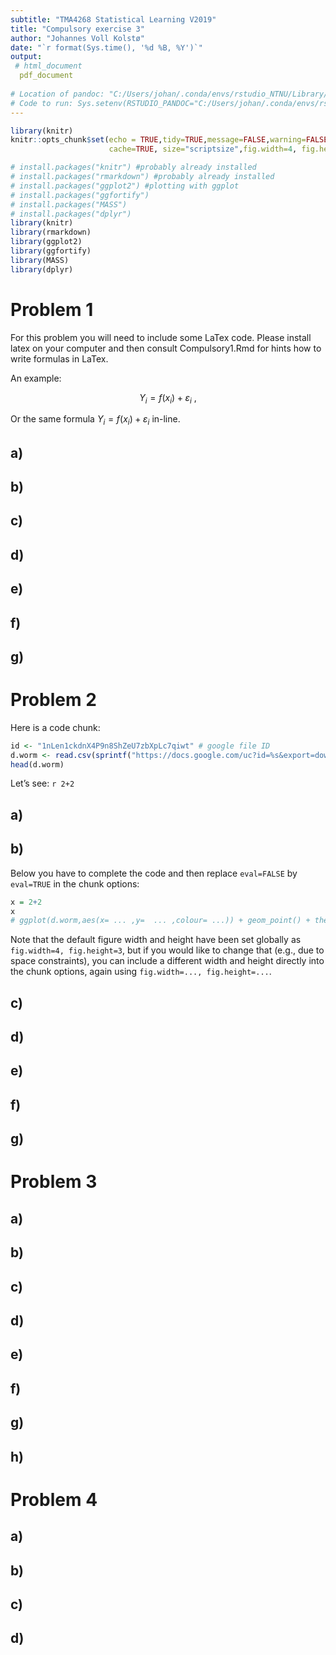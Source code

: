 ```yaml
---
subtitle: "TMA4268 Statistical Learning V2019"
title: "Compulsory exercise 3"
author: "Johannes Voll Kolstø"
date: "`r format(Sys.time(), '%d %B, %Y')`"
output: 
 # html_document
  pdf_document
  
# Location of pandoc: "C:/Users/johan/.conda/envs/rstudio_NTNU/Library/Scripts/pandoc"
# Code to run: Sys.setenv(RSTUDIO_PANDOC="C:/Users/johan/.conda/envs/rstudio_NTNU/Library/Scripts/pandoc")
---
```

  
```r
library(knitr)
knitr::opts_chunk$set(echo = TRUE,tidy=TRUE,message=FALSE,warning=FALSE,strip.white=TRUE,prompt=FALSE,
                      cache=TRUE, size="scriptsize",fig.width=4, fig.height=3)
```

```r
# install.packages("knitr") #probably already installed
# install.packages("rmarkdown") #probably already installed
# install.packages("ggplot2") #plotting with ggplot
# install.packages("ggfortify")  
# install.packages("MASS")  
# install.packages("dplyr")  
library(knitr)
library(rmarkdown)
library(ggplot2)
library(ggfortify)
library(MASS)
library(dplyr)
```


# Problem 1

For this problem you will need to include some LaTex code. Please install latex on your computer and then consult Compulsory1.Rmd for hints how to write formulas in LaTex. 

An example:

$$Y_i  = f(x_i) + \varepsilon_i \ ,$$

Or the same formula $Y_i  = f(x_i) + \varepsilon_i$ in-line.

## a)

## b)

## c)

## d)

## e)

## f)

## g)

# Problem 2

Here is a code chunk:

```r
id <- "1nLen1ckdnX4P9n8ShZeU7zbXpLc7qiwt" # google file ID
d.worm <- read.csv(sprintf("https://docs.google.com/uc?id=%s&export=download", id))
head(d.worm)
```

Let's see: `r 2+2`

## a)


## b) 
Below you have to complete the code and then replace `eval=FALSE` by `eval=TRUE` in the chunk options:
```r
x = 2+2
x
# ggplot(d.worm,aes(x= ... ,y=  ... ,colour= ...)) + geom_point() + theme_bw()
```

Note that the default figure width and height have been set globally as `fig.width=4, fig.height=3`, but if you would like to change that (e.g., due to space constraints), you can include a different width and height directly into the chunk options, again using `fig.width=..., fig.height=...`.

## c)

## d)

## e)

## f)

## g)


# Problem 3

## a)

## b)

## c)

## d)

## e)

## f)

## g)

## h)


# Problem 4

## a)

## b)

## c)

## d)

